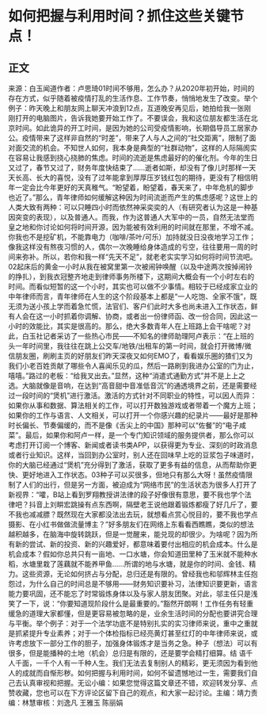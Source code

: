 # 如何把握与利用时间？抓住这些关键节点！
## 正文
来源：白玉闻道作者：卢思琦01时间不够用，怎么办？从2020年初开始，时间的存在方式，似乎随着被疫情打乱的生活作息、工作节奏，悄悄地发生了改变。举个例子：昨天晚上和朋友网上聊天冲浪到12点，互道晚安再见后，她拍给我一张刚刚打开的电脑图片，告诉我她要开始工作了。不要误会，我和这位朋友都生活在北京时间。如此诡异的开工时间，是因为她的公司受疫情影响，长期倡导员工居家办公。疫情带来了这样非自然的“时差”，带来了人与人之间的“社交距离”，限制了面对面交流的机会。不知世人如何，我本身是典型的“社群动物”，这样的人际隔阂实在容易让我感到挠心挠肺的焦虑。时间的流逝是焦虑最好的的催化剂。今年的生日又过了，春节又过了，财务年度快结束了……逝者如斯，却没有了像儿时那样一天天长高、长大的喜悦，没有了过年能拿到厚厚压岁钱红包的期待，更没有了相信明年一定会比今年更好的天真稚气。“盼望着，盼望着，春天来了，中年危机的脚步也近了。”那么，青年律师如何缓解这种因为时间流逝而产生的焦虑感呢？这世上的人类大致有两种：可以只睡四小时而依然神采奕奕的人（有研究者认为这是一种基因突变的表现），以及普通人。而我，作为这普通人大军中的一员，自然无法堂而皇之地和你讨论如何将时间开源，因为能被有效利用的时间就在那里，不增不减。你我也不是挖矿机，不能靠电力（咖啡/茶叶/可乐）加持就没日没夜地学习工作；像我这样没有熬夜习惯的人，偶尔一次晚睡给身体造成的亏空，往往要用一周的时间来弥补。所以，若你和我一样“先天不足”，就老老实实学习如何将时间节流吧。02起床后的黄金一小时从我在被窝里第一次被闹钟唤醒（以及中途两次按掉闹铃的挣扎），到我衣冠整齐地走到律师事务所楼下，这期间大概会有一个小时左右的时间。而看似短暂的这一个小时，其实也可以做不少事情。相较于已经成家立业的中年律师而言，青年律师在人生的这个阶段基本上都是“一人吃饱、全家不饿”，既无须为送小孩上学而着急忙慌，法官们、客户们此时大多也尚未进入工作状态，鲜有人会在这一小时抓着你调解、协商，或者出一份律师函、改一份合同，因此这一小时的效能比，其实是很高的。那么，绝大多数青年人在上班路上会干啥呢？对此，白玉社记者采访了一些热心市民——不知名的律师助理阿卢表示：“在上班的头一年时间里，我往往在跳上公交车/地铁/出租车的第一时间，就会打开微博/微信朋友圈，刷刷主页的好朋友们昨天深夜又如何EMO了，看看娱乐圈的猹们又为我们小老百姓贡献了哪些令人喜闻乐见的瓜，然后一路刷到我进办公室的门为止，嘻嘻。”路过的老板：“给我叉出去。”显然，这种“消遣式通勤方式”并不是上上之选。大脑就像是音响，在达到“高音甜中音准低音沉”的通透境界之前，还是需要经过一段时间的“煲机”进行激活。激活的方式针对不同职业的特性，可以因人而异：如果你从事和数据、算法相关的工作，可以打开数独游戏或者带着一个魔方上班；如果你的工作与语言、人文相关，可以打开一个你感兴趣的纪录片——最好是那种时长偏长、节奏偏缓的，而不是像《舌尖上的中国》那种可以“佐餐”的“电子咸菜”。最后，如果你和阿卢一样，是一个专门知识领域的服务提供者，那么你可以考虑打开订阅一个博客、新闻或者读书类APP，以获得更为专业、深刻的时政消息或者行业知识。这样，当回到办公室时，别人还在回味早上吃的豆浆包子味道时，你的大脑已经通过“煲机”充分得到了激活，获取了更多有益的信息，从而帮助你更快、更好地进入工作状态。03种子可以买很多，但地只有那么大呀！虽然疫情限制了人们的出行，但是另一方面，被迫成为“网络市民”的生活状态为很多人打开了新视界：“嚯，B站上看到罗翔教授讲法律的段子好像很有意思，要不我也学个法律吧？抖音上刘畊宏跳操有点东西啊，隔壁老王说他跟着锻炼都瘦了好几斤了，要不我也减减膘？既然现在大家都没法出去玩，就想看点赏心悦目的，要不我也学点摄影、在小红书做做流量博主？”好多朋友们在网络上东看看西瞧瞧，类似的想法越积越多，在脑海中旋转跳跃，但是一觉醒来，能兑现的却很少。为啥呢？因为所有新的尝试、新的投资、新的兴趣爱好，都意味着要付出相应的机会成本。什么是机会成本？假如你总共只有一亩地、一口水塘，你会知道田里种了玉米就不能种水稻，水塘里栽了莲藕就不能养甲鱼……所谓的地与水塘，就是你的时间、金钱、精力。这些资源，无论如何挤占与分配，总归还是有限的。曾经我也和邬辉林主任抱怨过，为什么自己的时间总是不够用——财务知识要补习，法律知识要更新，语言能力要巩固，还不能忘了时常锻炼身体以及与家人朋友团聚。对此，邬主任只是浅笑了一下，说：“你要知道现阶段什么是最重要的。”豁然开朗啊！工作任务有轻重缓急的道理大家都懂，但是更容易被忽略的是，业余生活时间的分配也要讲究合理与平衡。举个例子：对于一个法学功底不是特别扎实的实习律师来说，重中之重就是抓紧提升专业素养；对于一个体检指标已经亮黄灯甚至红灯的中年律师来说，或许考虑放下一部分工作的胆子，加强身体锻炼才是当务之急。种子（想法）可以有很多，但是能播种的土地（机会）总归是有限的，还是要学会精打细算。结 语千人千面，一千个人有一千种人生。我们无法去复制别人的精彩，更无须因为看到他人的成就而自惭形秽。如何把握与利用时间，如何不留遗憾地过一生，需要我们自己去认真审视和把握。无讼小编：如果您觉得这篇文章还不错，欢迎转发分享、点赞收藏，您也可以在下方评论区留下自己的观点，和大家一起讨论。主编：靖力责编：林慧审核：刘逸凡 王雅玉 陈丽娟 
